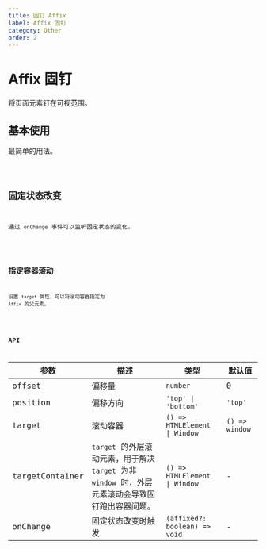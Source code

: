 ```yaml
---
title: 固钉 Affix
label: Affix 固钉
category: Other
order: 2
---
```


# Affix 固钉

将页面元素钉在可视范围。

## 基本使用

最简单的用法。

<code src="~demos/affix/basic-usage.tsx" />

## 固定状态改变

通过 `onChange` 事件可以监听固定状态的变化。

<code src="~demos/affix/affixed-change.tsx" />

## 指定容器滚动

设置 `target` 属性，可以将滚动容器指定为 `Affix` 的父元素。

<code src="~demos/affix/with-target.tsx" />

## API

| 参数              | 描述                                                              | 类型                            | 默认值            |
|-----------------|-----------------------------------------------------------------|-------------------------------|----------------|
| offset          | 偏移量                                                             | `number`                      | 0              |
| position        | 偏移方向                                                            | `'top' \| 'bottom'`           | `'top'`        |
| target          | 滚动容器                                                            | `() => HTMLElement \| Window` | `() => window` |
| targetContainer | `target` 的外层滚动元素，用于解决 `target` 为非 `window` 时，外层元素滚动会导致固钉跑出容器问题。 | `() => HTMLElement \| Window` | -              |
| onChange        | 固定状态改变时触发                                                       | `(affixed?: boolean) => void` | -              |
